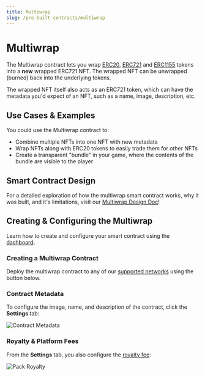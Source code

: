 ```yaml
---
title: Multiwrap
slug: /pre-built-contracts/multiwrap
---
```



# Multiwrap

<div className="deployContractBtnContainer" style={{ marginTop: -70 }}>
  <DeployThisContractButton
    link={"https://thirdweb.com/thirdweb.eth/Multiwrap?via=portal"}
    contractType="multiwrap"
  />
</div>

The Multiwrap contract lets you wrap [ERC20](https://eips.ethereum.org/EIPS/eip-20),
[ERC721](https://eips.ethereum.org/EIPS/eip-721) and
[ERC1155](https://eips.ethereum.org/EIPS/eip-1155)
tokens into a **new** wrapped ERC721 NFT.
The wrapped NFT can be unwrapped (burned) back into the underlying tokens.

The wrapped NFT itself also acts as an ERC721 token, which can have the metadata you'd expect of an NFT,
such as a name, image, description, etc.

## Use Cases & Examples

You could use the Multiwrap contract to:

- Combine multiple NFTs into one NFT with new metadata
- Wrap NFTs along with ERC20 tokens to easily trade them for other NFTs
- Create a transparent "bundle" in your game, where the contents of the bundle are visible to the player

<div className="row" style={{ marginBottom: 24 }}>
  <div className="col col--12" style={{ marginTop: 8 }}>
    <QuickstartCard
      name="Example Repo: Build A Multiwrap Web Application"
      link="https://github.com/thirdweb-example/multiwrap"
      image="/assets/icons/education.png"
    />
  </div>

</div>

## Smart Contract Design

For a detailed exploration of how the multiwrap smart contract works, why it was built,
and it's limitations, visit our [Multiwrap Design Doc](/contracts/design/multiwrap)!

<div className="row" style={{ marginBottom: 24 }}>
  <div className="col col--12" style={{ marginTop: 8 }}>
    <QuickstartCard
      name="Multiwrap Smart Contract Design Document"
      link="/contracts/design/Multiwrap"
      image="/assets/icons/product.png"
    />
  </div>
</div>

## Creating & Configuring the Multiwrap

Learn how to create and configure your smart contract using the [dashboard](https://thirdweb.com/dashboard).

### Creating a Multiwrap Contract

Deploy the multiwrap contract to any of our
[supported networks](https://blog.thirdweb.com/guides/which-network-should-you-use) using the button below.

<div style={{ width: "fit-content" }}>
  <DeployThisContractButton
    link={"https://thirdweb.com/thirdweb.eth/Multiwrap?via=portal"}
    contractType="multiwrap"
  />
</div>

### Contract Metadata

To configure the image, name, and description of the contract, click the **Settings** tab:

![Contract Metadata](./assets/multiwrap-settings.png)

### Royalty & Platform Fees

From the **Settings** tab, you also configure the [royalty fee](/dashboard/contract-settings):

![Pack Royalty](./assets/pack-royalty.png)
